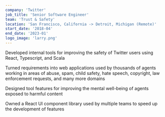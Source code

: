 ```yaml
---
company: 'Twitter'
job_title: 'Senior Software Engineer'
team: 'Trust & Safety'
location: 'San Francisco, California -> Detroit, Michigan (Remote)'
start_date: '2018-04'
end_date: '2023-01'
logo_image: 'larry.png'
---
```


Developed internal tools for improving the safety of Twitter users using React, Typescript, and Scala

Turned requirements into web applications used by thousands of agents working in areas of abuse, spam, child safety, hate speech, copyright, law enforcement requests, and many more domains

Designed tool features for improving the mental well-being of agents exposed to harmful content

Owned a React UI component library used by multiple teams to speed up the development of features
